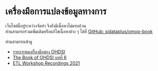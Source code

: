 # เครื่องมือการแปลงข้อมูลทางการ

:::{.callout-warning}
เว็บไซต์นี้อยู่ระหว่างจัดทำ จึงยังมีเนื้อหาไม่ครบถ้วน   
ท่านสามารถร่วมเพิ่มเติมหรือแก้ไขเนื้อหาต่าง ๆ ได้ที่ [GitHub: sidataplus/omop-book](https://github.com/sidataplus/omop-book) 
:::

:::{.callout-tip}
ท่านสามารถเข้าดู 

- [รายการชุดเครื่องมือของ OHDSI](https://ohdsi.org/software-tools/) 
- [The Book of OHDSI บทที่ 6](https://ohdsi.github.io/TheBookOfOhdsi/ExtractTransformLoad.html)
- [ETL Workshop Recordings 2021](https://www.ohdsi.org/2021-asia-pacific-etl-training-tutorial)
:::
